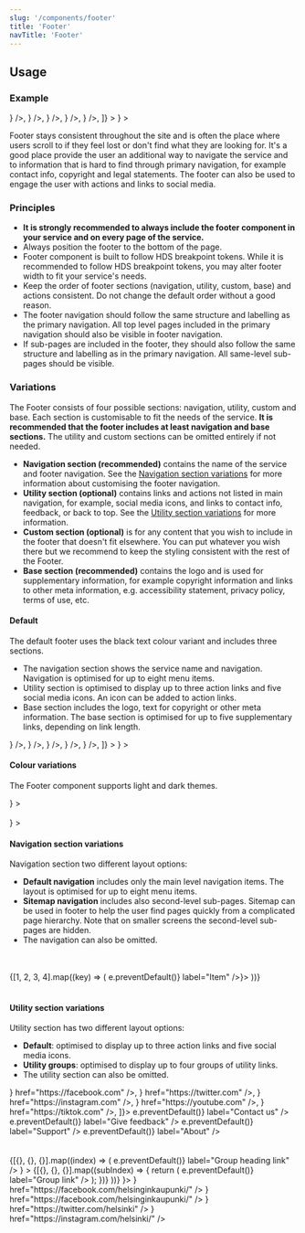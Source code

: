 ```yaml
---
slug: '/components/footer'
title: 'Footer'
navTitle: 'Footer'
---
```




## Usage

### Example

<PlaygroundPreview>
  <Footer title="Helsinki Design System" footerAriaLabel="HDS Footer">
    <Footer.Navigation navigationAriaLabel="HDS Footer navigation">
      <Footer.Link label="Item" />
      <Footer.Link label="Item" />
      <Footer.Link label="Item" />
      <Footer.Link label="Item" />
      <Footer.Link label="Item" />
      <Footer.Link label="Item" />
      <Footer.Link label="Item" />
      <Footer.Link label="Item" />
    </Footer.Navigation>
    <Footer.Utilities
      soMeLinks={[
        <Footer.Link icon={<IconFacebook />} />,
        <Footer.Link icon={<IconTwitter />} />,
        <Footer.Link icon={<IconInstagram />} />,
        <Footer.Link icon={<IconYoutube />} />,
        <Footer.Link icon={<IconTiktok />} />,
      ]}
    >
      <Footer.Link label="Contact us"  />
      <Footer.Link label="Give feedback"  />
    </Footer.Utilities>
    <Footer.Base
      copyrightHolder="Copyright"
      copyrightText="All rights reserved"
      backToTopLabel="Back to top"
      logo={<Logo src={logoFi} size="medium" alt="Helsingin kaupunki" />}
    >
      <Footer.Link label="Link" />
      <Footer.Link label="Link" />
      <Footer.Link label="Link" />
    </Footer.Base>
  </Footer>
</PlaygroundPreview>

Footer stays consistent throughout the site and is often the place where users scroll to if they feel lost or don't find what they are looking for. It's a good place provide the user an additional way to navigate the service and to information that is hard to find through primary navigation, for example contact info, copyright and legal statements. The footer can also be used to engage the user with actions and links to social media.

### Principles

- **It is strongly recommended to always include the footer component in your service and on every page of the service.**
- Always position the footer to the bottom of the page.
- Footer component is built to follow HDS <InternalLink href="/foundation/design-tokens/breakpoints">breakpoint tokens</InternalLink>. While it is recommended to follow HDS breakpoint tokens, you may alter footer width to fit your service's needs.
- Keep the order of footer sections (navigation, utility, custom, base) and actions consistent. Do not change the default order without a good reason.
- The footer navigation should follow the same structure and labelling as the primary navigation. All top level pages included in the primary navigation should also be visible in footer navigation.
- If sub-pages are included in the footer, they should also follow the same structure and labelling as in the primary navigation. All same-level sub-pages should be visible.

### Variations

The Footer consists of four possible sections: navigation, utility, custom and base. Each section is customisable to fit the needs of the service. **It is recommended that the footer includes at least navigation and base sections.** The utility and custom sections can be omitted entirely if not needed.

- **Navigation section (recommended)** contains the name of the service and footer navigation. See the [Navigation section variations](#navigation-section-variations) for more information about customising the footer navigation.
- **Utility section (optional)** contains links and actions not listed in main navigation, for example, social media icons, and links to contact info, feedback, or back to top. See the [Utility section variations](#utility-section-variations) for more information.
- **Custom section (optional)** is for any content that you wish to include in the footer that doesn't fit elsewhere. You can put whatever you wish there but we recommend to keep the styling consistent with the rest of the Footer.
- **Base section (recommended)** contains the logo and is used for supplementary information, for example copyright information and links to other meta information, e.g. accessibility statement, privacy policy, terms of use, etc.

#### Default

The default footer uses the black text colour variant and includes three sections.

- The navigation section shows the service name and navigation. Navigation is optimised for up to eight menu items.
- Utility section is optimised to display up to three action links and five social media icons. An icon can be added to action links.
- Base section includes the logo, text for copyright or other meta information. The base section is optimised for up to five supplementary links, depending on link length.

<PlaygroundPreview>
  <Footer title="Helsinki Design System" footerAriaLabel="HDS Footer">
    <Footer.Navigation navigationAriaLabel="HDS Footer navigation">
      <Footer.Link label="Item" />
      <Footer.Link label="Item" />
      <Footer.Link label="Item" />
      <Footer.Link label="Item" />
      <Footer.Link label="Item" />
      <Footer.Link label="Item" />
      <Footer.Link label="Item" />
      <Footer.Link label="Item" />
    </Footer.Navigation>
    <Footer.Utilities
      soMeLinks={[
        <Footer.Link title="Helsingin kaupungin Facebook-tili" icon={<IconFacebook />} />,
        <Footer.Link title="Helsingin kaupungin Twitter-tili" icon={<IconTwitter />} />,
        <Footer.Link title="Helsingin kaupungin Instagram-tili" icon={<IconInstagram />} />,
        <Footer.Link title="Helsingin kaupungin Youtube-tili" icon={<IconYoutube />} />,
        <Footer.Link title="Helsingin kaupungin Tiktok-tili" icon={<IconTiktok />} />,
      ]}
    >
      <Footer.Link label="Contact us" />
      <Footer.Link label="Give feedback" />
    </Footer.Utilities>
    <Footer.Base
      copyrightHolder="Copyright"
      copyrightText="All rights reserved"
      backToTopLabel="Back to top"
      logo={<Logo src={logoFi} size="medium" alt="Helsingin kaupunki" />}
    >
      <Footer.Link label="Link" />
      <Footer.Link label="Link" />
      <Footer.Link label="Link" />
    </Footer.Base>
  </Footer>
</PlaygroundPreview>

#### Colour variations

The Footer component supports light and dark themes.

<PlaygroundPreview>
  <Footer title="Helsinki Design System">
    <Footer.Navigation>
      <Footer.Link label="Item" />
      <Footer.Link label="Item" />
      <Footer.Link label="Item" />
      <Footer.Link label="Item" />
      <Footer.Link label="Item" />
      <Footer.Link label="Item" />
    </Footer.Navigation>
    <Footer.Base
      copyrightHolder="Copyright"
      copyrightText="All rights reserved"
      backToTopLabel="Back to top"
      logo={<Logo src={logoFi} size="medium" alt="Helsingin kaupunki" />}
    >
      <Footer.Link label="Link" />
      <Footer.Link label="Link" />
      <Footer.Link label="Link" />
    </Footer.Base>
  </Footer>
  <br />
  <Footer title="Helsinki Design System" theme="dark">
    <Footer.Navigation>
      <Footer.Link label="Item" />
      <Footer.Link label="Item" />
      <Footer.Link label="Item" />
      <Footer.Link label="Item" />
      <Footer.Link label="Item" />
      <Footer.Link label="Item" />
    </Footer.Navigation>
    <Footer.Base
      copyrightHolder="Copyright"
      copyrightText="All rights reserved"
      backToTopLabel="Back to top"
      logo={<Logo src={logoFiDark} size="medium" alt="Helsingin kaupunki" />}
    >
      <Footer.Link label="Link" />
      <Footer.Link label="Link" />
      <Footer.Link label="Link" />
    </Footer.Base>
  </Footer>
</PlaygroundPreview>

#### Navigation section variations

Navigation section two different layout options:

- **Default navigation** includes only the main level navigation items. The layout is optimised for up to eight menu items.
- **Sitemap navigation** includes also second-level sub-pages. Sitemap can be used in footer to help the user find pages quickly from a complicated page hierarchy. Note that on smaller screens the second-level sub-pages are hidden.
- The navigation can also be omitted.

<PlaygroundPreview>
  <Footer title="Default" footerAriaLabel="HDS Footer">
    <Footer.Navigation navigationAriaLabel="HDS Footer navigation">
      <Footer.Link label="Item" />
      <Footer.Link label="Item" />
      <Footer.Link label="Item" />
      <Footer.Link label="Item" />
      <Footer.Link label="Item" />
      <Footer.Link label="Item" />
      <Footer.Link label="Item" />
      <Footer.Link label="Item" />
    </Footer.Navigation>
  </Footer>
  <br />
  <br />
  <Footer title="Sitemap" footerAriaLabel="HDS Footer">
    <Footer.Navigation navigationAriaLabel="HDS Footer navigation">
      {[1, 2, 3, 4].map((key) => (
        <Footer.NavigationGroup key={key} headingLink={<Footer.GroupHeading href="http://www.google.com" onClick={(e) => e.preventDefault()} label="Item" />}>
          <Footer.Link label="Sub item" />
          <Footer.Link label="Sub item" />
          <Footer.Link label="Sub item" />
          <Footer.Link label="Sub item" />
          <Footer.Link label="Sub item" />
          <Footer.Link label="Sub item" />
        </Footer.NavigationGroup>
      ))}
    </Footer.Navigation>
  </Footer>
  <br />
  <Footer title="Hidden" footerAriaLabel="HDS Footer" />
</PlaygroundPreview>

#### Utility section variations

Utility section has two different layout options:
- **Default**: optimised to display up to three action links and five social media icons.
- **Utility groups**: optimised to display up to four groups of utility links.
- The utility section can also be omitted.

<PlaygroundPreview>
  <Footer title="Default" footerAriaLabel="HDS Footer">
    <Footer.Utilities soMeLinks={[
      <Footer.Link
        title="Helsingin kaupungin Facebook-tili"
        ariaLabel="Helsingin kaupungin Facebook-tili"
        external
        openInNewTab
        icon={<IconFacebook aria-hidden />}
        href="https://facebook.com"
      />,
      <Footer.Link
        title="Helsingin kaupungin Twitter-tili"
        ariaLabel="Helsingin kaupungin Twitter-tili"
        external
        openInNewTab
        icon={<IconTwitter aria-hidden />}
        href="https://twitter.com"
      />,
      <Footer.Link
        title="Helsingin kaupungin Instagram-tili"
        ariaLabel="Helsingin kaupungin Instagram-tili"
        external
        openInNewTab
        icon={<IconInstagram aria-hidden />}
        href="https://instagram.com"
      />,
      <Footer.Link
        title="Helsingin kaupungin Youtube-tili"
        ariaLabel="Helsingin kaupungin Youtube-tili"
        external
        openInNewTab
        icon={<IconYoutube aria-hidden />}
        href="https://youtube.com"
      />,
      <Footer.Link
        title="Helsingin kaupungin Tiktok-tili"
        ariaLabel="Helsingin kaupungin Tiktok-tili"
        external
        openInNewTab
        icon={<IconTiktok aria-hidden />}
        href="https://tiktok.com"
      />,
    ]}>
      <Footer.Link href="https://google.com" onClick={(e) => e.preventDefault()} label="Contact us" />
      <Footer.Link href="https://google.com" onClick={(e) => e.preventDefault()} label="Give feedback" />
      <Footer.Link href="https://google.com" onClick={(e) => e.preventDefault()} label="Support" />
      <Footer.Link href="https://google.com" onClick={(e) => e.preventDefault()} label="About" />
    </Footer.Utilities>
  </Footer>
  <br />
  <br />
  <Footer title="Utility groups" footerAriaLabel="HDS Footer">
    <Footer.Utilities>
      {[{}, {}, {}].map((index) => (
        <Footer.UtilityGroup
          key={index}
          headingLink={
            <Footer.GroupHeading
              href="https://google.com"
              onClick={(e) => e.preventDefault()}
              label="Group heading link"
            />
          }
        >
          {[{}, {}, {}].map((subIndex) => {
            return (
              <Footer.Link
                key={subIndex}
                href="https://google.com"
                onClick={(e) => e.preventDefault()}
                label="Group link"
              />
            );
          })}
        </Footer.UtilityGroup>
      ))}
      <Footer.UtilityGroup key={6} headingLink={<Footer.GroupHeading label="Social media" />}>
        <Footer.Link
          title="Helsingin kaupungin Facebook-tili"
          label="Facebook"
          ariaLabel="Helsingin kaupungin Facebook-tili"
          openInNewTabAriaLabel="Avautuu uudessa välilehdessä."
          openInExternalDomainAriaLabel="Siirtyy toiseen sivustoon."
          icon={<IconFacebook aria-hidden="true" />}
          href="https://facebook.com/helsinginkaupunki/"
        />
        <Footer.Link
          title="Helsingin kaupungin Facebook-tili"
          label="Facebook"
          ariaLabel="Helsingin kaupungin Facebook-tili"
          openInNewTabAriaLabel="Avautuu uudessa välilehdessä."
          openInExternalDomainAriaLabel="Siirtyy toiseen sivustoon."
          icon={<IconFacebook aria-hidden="true" />}
          href="https://facebook.com/helsinginkaupunki/"
        />
        <Footer.Link
          title="Helsingin kaupungin Twitter-tili"
          label="Twitter"
          ariaLabel="Helsingin kaupungin Twitter-tili"
          openInNewTabAriaLabel="Avautuu uudessa välilehdessä."
          openInExternalDomainAriaLabel="Siirtyy toiseen sivustoon."
          icon={<IconTwitter aria-hidden="true" />}
          href="https://twitter.com/helsinki"
        />
        <Footer.Link
          title="Helsingin kaupungin Instagram-tili"
          label="Instagram"
          ariaLabel="Helsingin kaupungin Instagram-tili"
          openInNewTabAriaLabel="Avautuu uudessa välilehdessä."
          openInExternalDomainAriaLabel="Siirtyy toiseen sivustoon."
          icon={<IconInstagram aria-hidden="true" />}
          href="https://instagram.com/helsinki/"
        />
      </Footer.UtilityGroup>
    </Footer.Utilities>
  </Footer>
</PlaygroundPreview>
